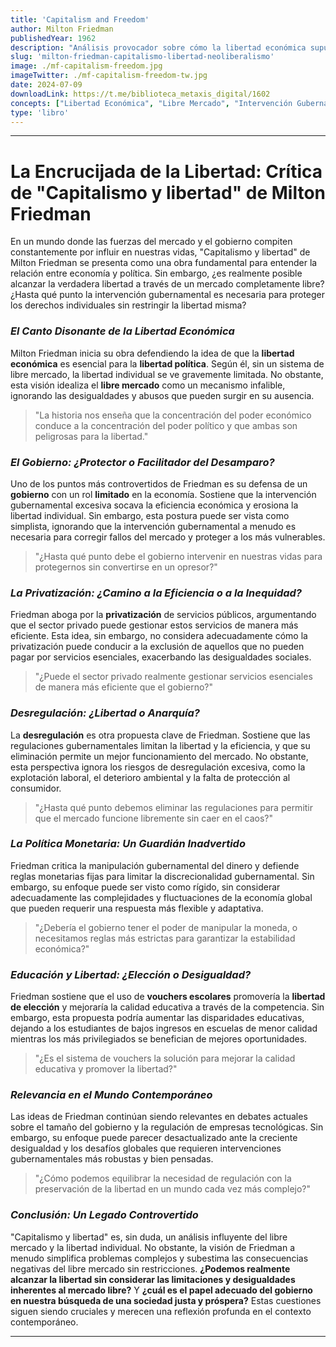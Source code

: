 ```yaml
---
title: 'Capitalism and Freedom'
author: Milton Friedman
publishedYear: 1962
description: "Análisis provocador sobre cómo la libertad económica supuestamente garantiza la libertad política. Friedman aboga por un mercado libre con mínima intervención gubernamental, cuestionando la eficiencia y el impacto en la libertad individual."
slug: 'milton-friedman-capitalismo-libertad-neoliberalismo'
image: ./mf-capitalism-freedom.jpg
imageTwitter: ./mf-capitalism-freedom-tw.jpg
date: 2024-07-09
downloadLink: https://t.me/biblioteca_metaxis_digital/1602
concepts: ["Libertad Económica", "Libre Mercado", "Intervención Gubernamental", "Privatización", "Desregulación", "Neoliberalismo"]
type: 'libro'
---
```


---

# La Encrucijada de la Libertad: Crítica de "Capitalismo y libertad" de Milton Friedman

En un mundo donde las fuerzas del mercado y el gobierno compiten constantemente por influir en nuestras vidas, "Capitalismo y libertad" de Milton Friedman se presenta como una obra fundamental para entender la relación entre economía y política. Sin embargo, ¿es realmente posible alcanzar la verdadera libertad a través de un mercado completamente libre? ¿Hasta qué punto la intervención gubernamental es necesaria para proteger los derechos individuales sin restringir la libertad misma?

### _El Canto Disonante de la Libertad Económica_

Milton Friedman inicia su obra defendiendo la idea de que la **libertad económica** es esencial para la **libertad política**. Según él, sin un sistema de libre mercado, la libertad individual se ve gravemente limitada. No obstante, esta visión idealiza el **libre mercado** como un mecanismo infalible, ignorando las desigualdades y abusos que pueden surgir en su ausencia.

> "La historia nos enseña que la concentración del poder económico conduce a la concentración del poder político y que ambas son peligrosas para la libertad."

### _El Gobierno: ¿Protector o Facilitador del Desamparo?_

Uno de los puntos más controvertidos de Friedman es su defensa de un **gobierno** con un rol **limitado** en la economía. Sostiene que la intervención gubernamental excesiva socava la eficiencia económica y erosiona la libertad individual. Sin embargo, esta postura puede ser vista como simplista, ignorando que la intervención gubernamental a menudo es necesaria para corregir fallos del mercado y proteger a los más vulnerables.

> "¿Hasta qué punto debe el gobierno intervenir en nuestras vidas para protegernos sin convertirse en un opresor?"

### _La Privatización: ¿Camino a la Eficiencia o a la Inequidad?_

Friedman aboga por la **privatización** de servicios públicos, argumentando que el sector privado puede gestionar estos servicios de manera más eficiente. Esta idea, sin embargo, no considera adecuadamente cómo la privatización puede conducir a la exclusión de aquellos que no pueden pagar por servicios esenciales, exacerbando las desigualdades sociales.

> "¿Puede el sector privado realmente gestionar servicios esenciales de manera más eficiente que el gobierno?"

### _Desregulación: ¿Libertad o Anarquía?_

La **desregulación** es otra propuesta clave de Friedman. Sostiene que las regulaciones gubernamentales limitan la libertad y la eficiencia, y que su eliminación permite un mejor funcionamiento del mercado. No obstante, esta perspectiva ignora los riesgos de desregulación excesiva, como la explotación laboral, el deterioro ambiental y la falta de protección al consumidor.

> "¿Hasta qué punto debemos eliminar las regulaciones para permitir que el mercado funcione libremente sin caer en el caos?"

### _La Política Monetaria: Un Guardián Inadvertido_

Friedman critica la manipulación gubernamental del dinero y defiende reglas monetarias fijas para limitar la discrecionalidad gubernamental. Sin embargo, su enfoque puede ser visto como rígido, sin considerar adecuadamente las complejidades y fluctuaciones de la economía global que pueden requerir una respuesta más flexible y adaptativa.

> "¿Debería el gobierno tener el poder de manipular la moneda, o necesitamos reglas más estrictas para garantizar la estabilidad económica?"

### _Educación y Libertad: ¿Elección o Desigualdad?_

Friedman sostiene que el uso de **vouchers escolares** promovería la **libertad de elección** y mejoraría la calidad educativa a través de la competencia. Sin embargo, esta propuesta podría aumentar las disparidades educativas, dejando a los estudiantes de bajos ingresos en escuelas de menor calidad mientras los más privilegiados se benefician de mejores oportunidades.

> "¿Es el sistema de vouchers la solución para mejorar la calidad educativa y promover la libertad?"

### _Relevancia en el Mundo Contemporáneo_

Las ideas de Friedman continúan siendo relevantes en debates actuales sobre el tamaño del gobierno y la regulación de empresas tecnológicas. Sin embargo, su enfoque puede parecer desactualizado ante la creciente desigualdad y los desafíos globales que requieren intervenciones gubernamentales más robustas y bien pensadas.

> "¿Cómo podemos equilibrar la necesidad de regulación con la preservación de la libertad en un mundo cada vez más complejo?"

### _Conclusión: Un Legado Controvertido_

"Capitalismo y libertad" es, sin duda, un análisis influyente del libre mercado y la libertad individual. No obstante, la visión de Friedman a menudo simplifica problemas complejos y subestima las consecuencias negativas del libre mercado sin restricciones. **¿Podemos realmente alcanzar la libertad sin considerar las limitaciones y desigualdades inherentes al mercado libre?** Y **¿cuál es el papel adecuado del gobierno en nuestra búsqueda de una sociedad justa y próspera?** Estas cuestiones siguen siendo cruciales y merecen una reflexión profunda en el contexto contemporáneo.

---
